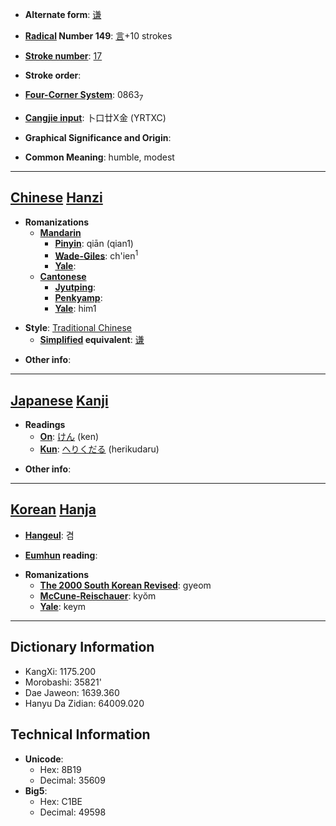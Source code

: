 * '''Alternate form''': [[谦]]

* '''[[Wiktionary:Chinese radical index| Radical]] Number 149''': [[Wiktionary:Chinese radical index 言|言]]+10 strokes

* '''[[Wiktionary:Chinese total strokes index|Stroke number]]''': [[Wiktionary:Chinese total strokes index 17|17]]

* '''Stroke order''': 

* '''[[Wiktionary:Chinese four corner index|Four-Corner System]]''': 0863<sub>7</sub>

* '''[[Wiktionary:Chinese Cangjie index|Cangjie input]]''': 卜口廿X金 (YRTXC)

* '''Graphical Significance and Origin''': 

* '''Common Meaning''': humble, modest

----

== [[Chinese]] [[Hanzi]] ==

* '''Romanizations'''
** '''[[Mandarin]]'''
*** '''[[Pinyin]]''': qiān (qian1)
*** '''[[Wade-Giles]]''': ch'ien<sup>1</sup>
*** '''[[Yale]]''': 
** '''[[Cantonese]]'''
*** '''[[Jyutping]]''':
*** '''[[Penkyamp]]''': 
*** '''[[Yale]]''': him1

* '''Style''': [[Traditional Chinese]] 
** '''[[Simplified Chinese|Simplified]] equivalent''': [[谦]]

* '''Other info''': 

----

== [[Japanese]] [[Kanji]] ==

* '''Readings'''
** '''[[On]]''': [[けん]] (ken)
** '''[[Kun]]''': [[へりくだる]] (herikudaru)

* '''Other info''':  

----

== [[Korean]] [[Hanja]] ==

* '''[[Hangeul]]''': 겸

* '''[[Eumhun]] reading''': 

* '''Romanizations'''
** '''[[The 2000 South Korean Revised Romanization|The 2000 South Korean Revised]]''': gyeom
** '''[[McCune-Reischauer]]''': kyŏm
** '''[[Yale]]''': keym

----

== Dictionary Information ==

* KangXi: 1175.200
* Morobashi: 35821'
* Dae Jaweon: 1639.360
* Hanyu Da Zidian: 64009.020

== Technical Information ==

* '''Unicode''':
** Hex: 8B19
** Decimal: 35609
* '''Big5''':
** Hex: C1BE
** Decimal: 49598
